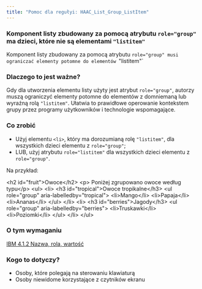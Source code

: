 ```yaml
---
title: "Pomoc dla regułyi: HAAC_List_Group_ListItem"
---
```


<div className="toolHelp">
<Row>
<Column colLg={16} colMd={8} colSm={4} className="toolHead">

### Komponent listy zbudowany za pomocą atrybutu `role="group"` ma dzieci, które nie są elementami `"listitem"`

<div id="locLevel"></div>

Komponent listy zbudowany za pomocą atrybutu `role="group" musi ograniczać elementy potomne do elementów `"listitem"`

</Column>
</Row>
<Row>
<Column colLg={11} colMd={5} colSm={4} className="toolMain">

### Dlaczego to jest ważne?

Gdy dla utworzenia elementu listy użyty jest atrybut `role="group"`, autorzy muszą ograniczyć elementy potomne do elementów z domniemaną lub wyraźną rolą `"listitem"`. Ułatwia to prawidłowe operowanie kontekstem grupy przez programy użytkowników i technologie wspomagające. 
 

<div id="locSnippet"></div>

### Co zrobić

 * Użyj elementu `<li>`, który ma dorozumianą rolę `"listitem"`, dla wszystkich dzieci elementu z `role="group"`;
 * LUB, użyj atrybutu `role="listitem"` dla wszystkich dzieci elementu z `role="group"`. 

 Na przykład:
 
<CodeSnippet type="multi" light={true}>&lt;h2 id="fruit"&gt;Owoce&lt;/h2&gt;
&lt;p&gt; Poniżej zgrupowano owoce według typu&lt;/p&gt;
&lt;ul&gt;
    &lt;li&gt; &lt;h3 id="tropical"&gt;Owoce tropikalne&lt;/h3&gt;
        &lt;ul role="group" aria-labelledby="tropical"&gt;
            &lt;li&gt;Mango&lt;/li&gt;
            &lt;li&gt;Papaja&lt;/li&gt;
            &lt;li&gt;Ananas&lt;/li&gt;
        &lt;/ul&gt;
    &lt;/li&gt;
    &lt;li&gt; &lt;h3 id="berries"&gt;Jagody&lt;/h3&gt;
        &lt;ul role="group" aria-labelledby="berries"&gt;
            &lt;li&gt;Truskawki&lt;/li&gt;
            &lt;li&gt;Poziomki&lt;/li&gt;
        &lt;/ul&gt;
    &lt;/li&gt;
&lt;/ul&gt;</CodeSnippet>

</Column>
<Column colLg={5} colMd={3} colSm={4} className="toolLeft">

### O tym wymaganiu

[IBM 4.1.2 Nazwa, rola, wartość](http://www.ibm.com/able/guidelines/ci162/name_role_value.html)

### Kogo to dotyczy?

 * Osoby, które polegają na sterowaniu klawiaturą
 * Osoby niewidome korzystające z czytników ekranu

</Column>
</Row>
</div>

